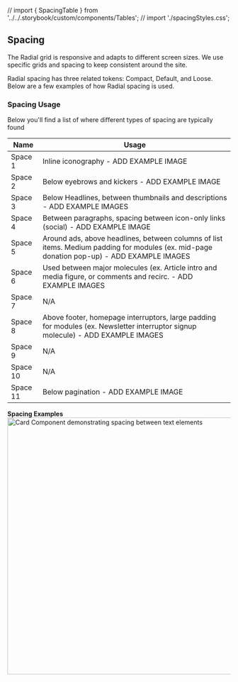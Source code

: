 // import { SpacingTable } from '../../.storybook/custom/components/Tables';
// import './spacingStyles.css';

<Meta title="Foundations/Spacing" />


## Spacing

The Radial grid is responsive and adapts to different screen sizes. We use specific grids and spacing to keep consistent around the site.


Radial spacing has three related tokens: Compact, Default, and Loose. Below are a few examples of how Radial spacing is used.

<SpacingTable />

### Spacing Usage
Below you'll find a list of where different types of spacing are typically found

| Name | Usage |
|--|--|
| Space 1 | Inline iconography - ADD EXAMPLE IMAGE |
| Space 2 | Below eyebrows and kickers - ADD EXAMPLE IMAGE |
| Space 3 | Below Headlines, between thumbnails and descriptions - ADD EXAMPLE IMAGES |
| Space 4 | Between paragraphs, spacing between icon-only links (social) - ADD EXAMPLE IMAGE |
| Space 5 | Around ads, above headlines, between columns of list items. Medium padding for modules (ex. mid-page donation pop-up) - ADD EXAMPLE IMAGES |
| Space 6 | Used between major molecules (ex. Article intro and media figure, or comments and recirc. - ADD EXAMPLE IMAGES |
| Space 7 | N/A |
| Space 8 | Above footer, homepage interruptors, large padding for modules (ex. Newsletter interruptor signup molecule) - ADD EXAMPLE IMAGES |
| Space 9 | N/A |
| Space 10 | N/A |
| Space 11 | Below pagination - ADD EXAMPLE IMAGE |

**Spacing Examples**
<img alt="Card Component demonstrating spacing between text elements" src="/images/Foundations-Spacing-DefaultSpacingExample.png" width="579" />
